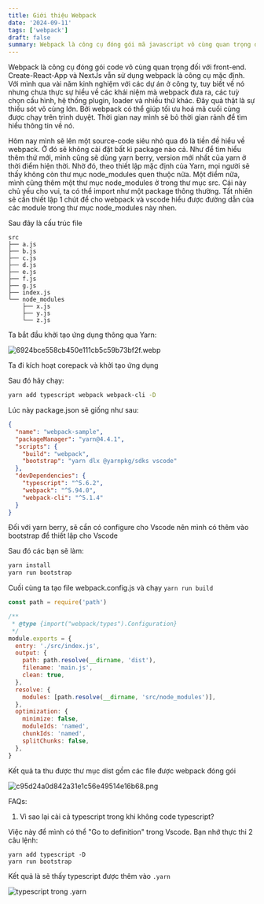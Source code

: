 ```yaml
---
title: Giới thiệu Webpack
date: '2024-09-11'
tags: ['webpack']
draft: false
summary: Webpack là công cụ đóng gói mã javascript vô cùng quan trọng được sử dụng gần như là đa phần cho các dự án thương mại. Bài viết này sẽ cài đặt source-code siêu đơn giản, tạo bước đà để tìm hiểu những khái niệm mà công cụ này đem lại.
---
```


Webpack là công cụ đóng gói code vô cùng quan trọng đối với front-end. Create-React-App và NextJs vẫn sử dụng webpack là công cụ mặc định. Với mình qua vài năm kinh nghiệm với các dự án ở công ty, tuy biết về nó nhưng chưa thực sự hiểu về các khái niệm mà webpack đưa ra, các tuỳ chọn cấu hình, hệ thống plugin, loader và nhiều thứ khác. Đây quả thật là sự thiếu sót vô cùng lớn. Bởi webpack có thể giúp tối ưu hoá mã cuối cùng được chạy trên trình duyệt. Thời gian nay mình sẽ bỏ thời gian rảnh để tìm hiểu thông tin về nó.

Hôm nay mình sẽ lên một source-code siêu nhỏ qua đó là tiền đề hiểu về webpack. Ở đó sẽ không cài đặt bất kì package nào cả. Như để tìm hiểu thêm thứ mới, mình cũng sẽ dùng yarn berry, version mới nhất của yarn ở thời điểm hiện thời. Nhờ đó, theo thiết lập mặc định của Yarn, mọi người sẽ thấy không còn thư mục node_modules quen thuộc nữa. Một điểm nữa, mình cũng thêm một thư mục node_modules ở trong thư mục src. Cái này chủ yếu cho vui, ta có thể import như một package thông thường. Tất nhiên sẽ cần thiết lập 1 chút để cho webpack và vscode hiểu được đường dẫn của các module trong thư mục node_modules này nhen.

Sau đây là cấu trúc file

```text
src
├── a.js
├── b.js
├── c.js
├── d.js
├── e.js
├── f.js
├── g.js
├── index.js
└── node_modules
    ├── x.js
    ├── y.js
    └── z.js
```

Ta bắt đầu khởi tạo ứng dụng thông qua Yarn:

![6924bce558cb450e111cb5c59b73bf2f.webp](/static/images/413e017d-3b16-4dc7-8c06-e41d481041b2/b917014f14e844ccb8ca93f073ccec68.webp)

Ta đi kích hoạt corepack và khởi tạo ứng dụng

Sau đó hãy chạy:

```bash
yarn add typescript webpack webpack-cli -D
```

Lúc này package.json sẽ giống như sau:

```json
{
  "name": "webpack-sample",
  "packageManager": "yarn@4.4.1",
  "scripts": {
    "build": "webpack",
    "bootstrap": "yarn dlx @yarnpkg/sdks vscode"
  },
  "devDependencies": {
    "typescript": "^5.6.2",
    "webpack": "^5.94.0",
    "webpack-cli": "^5.1.4"
  }
}
```

Đối với yarn berry, sẽ cần có configure cho Vscode nên mình có thêm vào bootstrap để thiết lập cho Vscode

Sau đó các bạn sẽ làm:

```bash
yarn install
yarn run bootstrap
```

Cuối cùng ta tạo file webpack.config.js và chạy `yarn run build`

```js
const path = require('path')

/**
 * @type {import("webpack/types").Configuration}
 */
module.exports = {
  entry: './src/index.js',
  output: {
    path: path.resolve(__dirname, 'dist'),
    filename: 'main.js',
    clean: true,
  },
  resolve: {
    modules: [path.resolve(__dirname, 'src/node_modules')],
  },
  optimization: {
    minimize: false,
    moduleIds: 'named',
    chunkIds: 'named',
    splitChunks: false,
  },
}
```

Kết quả ta thu được thư mục dist gồm các file được webpack đóng gói

![c95d24a0d842a31e1c56e49514e16b68.png](/static/images/413e017d-3b16-4dc7-8c06-e41d481041b2/431c4052854647c88ae35dfcd64ae835.webp)

FAQs:

1. Vì sao lại cài cả typescript trong khi không code typescript?

Việc này để mình có thể "Go to definition" trong Vscode. Bạn nhớ thực thi 2 câu lệnh:

```terminal
yarn add typescript -D
yarn run bootstrap
```

Kết quả là sẽ thấy typescript được thêm vào `.yarn`

![typescript trong .yarn](/static/images/413e017d-3b16-4dc7-8c06-e41d481041b2/c91f3b19f5294c03a14ad7c71d09d293.webp)

<PaperAirplane />
